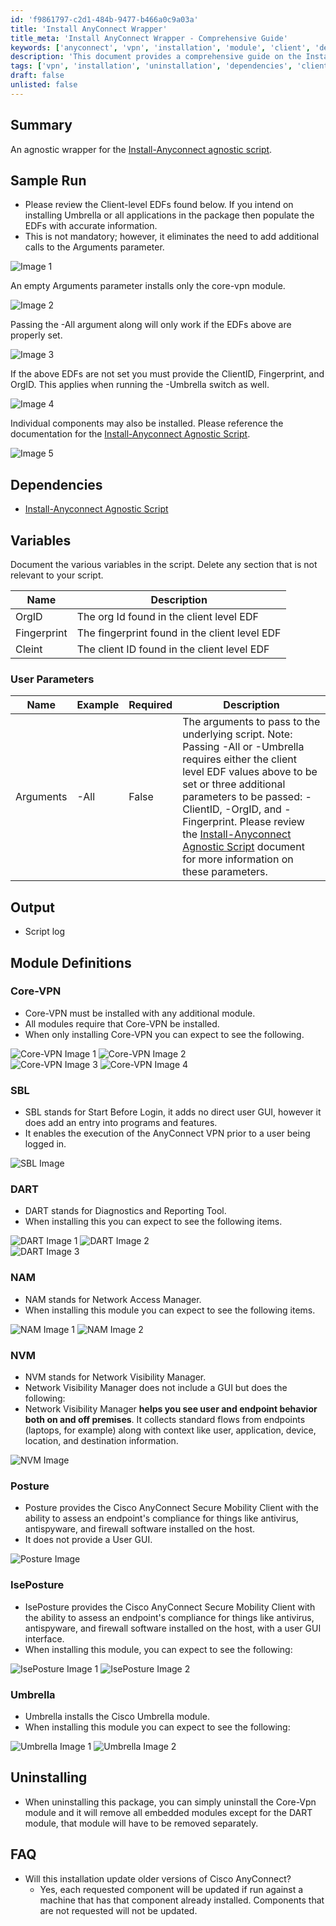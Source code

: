 ```yaml
---
id: 'f9861797-c2d1-484b-9477-b466a0c9a03a'
title: 'Install AnyConnect Wrapper'
title_meta: 'Install AnyConnect Wrapper - Comprehensive Guide'
keywords: ['anyconnect', 'vpn', 'installation', 'module', 'client', 'dependencies', 'uninstallation']
description: 'This document provides a comprehensive guide on the Install AnyConnect Wrapper, detailing its usage, dependencies, and the installation process for various modules including Core-VPN, SBL, DART, NAM, NVM, Posture, IsePosture, and Umbrella. It also covers user parameters, output expectations, and uninstalling procedures.'
tags: ['vpn', 'installation', 'uninstallation', 'dependencies', 'client', 'module']
draft: false
unlisted: false
---
```

## Summary

An agnostic wrapper for the [Install-Anyconnect agnostic script](https://proval.itglue.com/5078775/docs/11897620).

## Sample Run

- Please review the Client-level EDFs found below. If you intend on installing Umbrella or all applications in the package then populate the EDFs with accurate information.
- This is not mandatory; however, it eliminates the need to add additional calls to the Arguments parameter.

![Image 1](../../../static/img/Cisco-AnyConnect---Package-Installation/image_1.png)

An empty Arguments parameter installs only the core-vpn module.

![Image 2](../../../static/img/Cisco-AnyConnect---Package-Installation/image_2.png)

Passing the -All argument along will only work if the EDFs above are properly set.

![Image 3](../../../static/img/Cisco-AnyConnect---Package-Installation/image_3.png)

If the above EDFs are not set you must provide the ClientID, Fingerprint, and OrgID. This applies when running the -Umbrella switch as well.

![Image 4](../../../static/img/Cisco-AnyConnect---Package-Installation/image_4.png)

Individual components may also be installed. Please reference the documentation for the [Install-Anyconnect Agnostic Script](https://proval.itglue.com/5078775/docs/11897620).

![Image 5](../../../static/img/Cisco-AnyConnect---Package-Installation/image_5.png)

## Dependencies

- [Install-Anyconnect Agnostic Script](https://proval.itglue.com/5078775/docs/11897620)

## Variables

Document the various variables in the script. Delete any section that is not relevant to your script.

| Name        | Description                                  |
|-------------|----------------------------------------------|
| OrgID      | The org Id found in the client level EDF    |
| Fingerprint | The fingerprint found in the client level EDF |
| Cleint      | The client ID found in the client level EDF  |

### User Parameters

| Name       | Example | Required | Description                                                                                                                                                                                                                   |
|------------|---------|----------|-------------------------------------------------------------------------------------------------------------------------------------------------------------------------------------------------------------------------------|
| Arguments  | -All    | False    | The arguments to pass to the underlying script.  Note: Passing -All or -Umbrella requires either the client level EDF values above to be set or three additional parameters to be passed: -ClientID, -OrgID, and -Fingerprint. Please review the [Install-Anyconnect Agnostic Script](https://proval.itglue.com/5078775/docs/11897620) document for more information on these parameters. |

## Output

- Script log

## Module Definitions

### Core-VPN

- Core-VPN must be installed with any additional module.
- All modules require that Core-VPN be installed.
- When only installing Core-VPN you can expect to see the following.

![Core-VPN Image 1](../../../static/img/Cisco-AnyConnect---Package-Installation/image_6.png) ![Core-VPN Image 2](../../../static/img/Cisco-AnyConnect---Package-Installation/image_7.png)  
![Core-VPN Image 3](../../../static/img/Cisco-AnyConnect---Package-Installation/image_8.png) ![Core-VPN Image 4](../../../static/img/Cisco-AnyConnect---Package-Installation/image_9.png)

### SBL

- SBL stands for Start Before Login, it adds no direct user GUI, however it does add an entry into programs and features.
- It enables the execution of the AnyConnect VPN prior to a user being logged in.

![SBL Image](../../../static/img/Cisco-AnyConnect---Package-Installation/image_10.png)

### DART

- DART stands for Diagnostics and Reporting Tool.
- When installing this you can expect to see the following items.

![DART Image 1](../../../static/img/Cisco-AnyConnect---Package-Installation/image_11.png) ![DART Image 2](../../../static/img/Cisco-AnyConnect---Package-Installation/image_12.png)  
![DART Image 3](../../../static/img/Cisco-AnyConnect---Package-Installation/image_13.png)

### NAM

- NAM stands for Network Access Manager.
- When installing this module you can expect to see the following items.

![NAM Image 1](../../../static/img/Cisco-AnyConnect---Package-Installation/image_14.png) ![NAM Image 2](../../../static/img/Cisco-AnyConnect---Package-Installation/image_15.png)

### NVM

- NVM stands for Network Visibility Manager.
- Network Visibility Manager does not include a GUI but does the following:
- Network Visibility Manager **helps you see user and endpoint behavior both on and off premises**. It collects standard flows from endpoints (laptops, for example) along with context like user, application, device, location, and destination information.

![NVM Image](../../../static/img/Cisco-AnyConnect---Package-Installation/image_16.png)

### Posture

- Posture provides the Cisco AnyConnect Secure Mobility Client with the ability to assess an endpoint's compliance for things like antivirus, antispyware, and firewall software installed on the host.
- It does not provide a User GUI.

![Posture Image](../../../static/img/Cisco-AnyConnect---Package-Installation/image_17.png)

### IsePosture

- IsePosture provides the Cisco AnyConnect Secure Mobility Client with the ability to assess an endpoint's compliance for things like antivirus, antispyware, and firewall software installed on the host, with a user GUI interface.
- When installing this module, you can expect to see the following:

![IsePosture Image 1](../../../static/img/Cisco-AnyConnect---Package-Installation/image_18.png) ![IsePosture Image 2](../../../static/img/Cisco-AnyConnect---Package-Installation/image_19.png)

### Umbrella

- Umbrella installs the Cisco Umbrella module.
- When installing this module you can expect to see the following:

![Umbrella Image 1](../../../static/img/Cisco-AnyConnect---Package-Installation/image_20.png) ![Umbrella Image 2](../../../static/img/Cisco-AnyConnect---Package-Installation/image_21.png)

## Uninstalling

- When uninstalling this package, you can simply uninstall the Core-Vpn module and it will remove all embedded modules except for the DART module, that module will have to be removed separately.

## FAQ

- Will this installation update older versions of Cisco AnyConnect?
  - Yes, each requested component will be updated if run against a machine that has that component already installed. Components that are not requested will not be updated.












